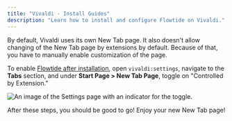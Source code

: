 ```yaml
---
title: "Vivaldi - Install Guides"
description: "Learn how to install and configure Flowtide on Vivaldi."
---
```


By default, Vivaldi uses its own New Tab page. It also doesn't allow changing of the New Tab page by extensions by default. Because of that, you have to manually enable customization of the page.

To enable [Flowtide after installation](https://flowtide.app/install/chrome), open `vivaldi:settings`, navigate to the **Tabs** section, and under **Start Page > New Tab Page**, toggle on "Controlled by Extension."

![An image of the Settings page with an indicator for the toggle.](vivaldi-install.png)

After these steps, you should be good to go! Enjoy your new New Tab page!
